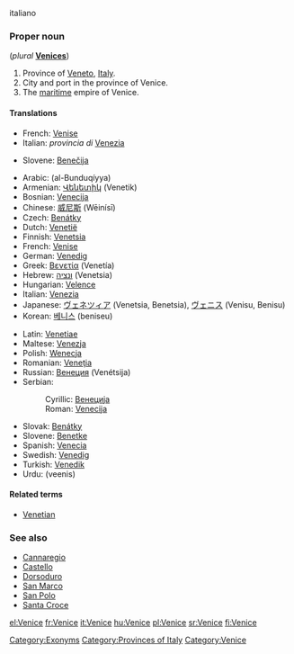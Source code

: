 italiano

{{wikipedia}}

===Proper noun===
{{en-proper noun}} (''plural'' '''[[Venices]]''')

# Province of [[Veneto]], [[Italy]].
# City and port in the province of Venice.
# The [[maritime]] empire of Venice.

====Translations====
{{trans-top|province}}
* French: [[Venise]]
* Italian: ''provincia di'' [[Venezia]]
{{trans-mid}}
* Slovene: [[Benečija]] {{f}}
{{trans-bottom}}

{{trans-top|city}}
* Arabic: {{Arab|[[البندقية]]}} (al-Bunduqíyya)
* Armenian: [[Վենետիկ]] (Venetik)
* Bosnian: [[Venecija]] {{f}}
* Chinese: [[威尼斯]] (Wēinísī)
* Czech: [[Benátky]] {{f|p}}
* Dutch: [[Venetië]]
* Finnish: [[Venetsia]]
* French: [[Venise]]
* German: [[Venedig]] {{n}}
* Greek: [[Βενετία]] (Venetía) {{f}}
* Hebrew: [[ונציה]] (Venetsia)
* Hungarian: [[Velence]]
* Italian: [[Venezia]] {{f}}
* Japanese: [[ヴェネツィア]] (Venetsia, Benetsia), [[ヴェニス]] (Venisu, Benisu)
* Korean: [[베니스]] (beniseu)
{{trans-mid}}
* Latin: [[Venetiae]] {{f|p}}
* Maltese: [[Venezja]]
* Polish: [[Wenecja]] {{f}}
* Romanian: [[Veneţia]]
* Russian: [[Венеция]] (Venétsija)
* Serbian:
*: Cyrillic: [[Венеција]] {{f}}
*: Roman: [[Venecija#Serbian|Venecija]] {{f}}
* Slovak: [[Benátky#Slovak|Benátky]] {{f|p}}
* Slovene: [[Benetke]] {{f|p}}
* Spanish: [[Venecia]]
* Swedish: [[Venedig]]
* Turkish: [[Venedik]]
* Urdu: {{ur-Arab|[[وینس]]}} (veenis) {{m}}
{{trans-bottom}}

{{trans-top|empire}}
{{trans-mid}}
{{trans-bottom}}

====Related terms====
* [[Venetian]]

===See also===
* [[Cannaregio]]
* [[Castello]]
* [[Dorsoduro]]
* [[San Marco]]
* [[San Polo]]
* [[Santa Croce]]

[[Category:Exonyms]]
[[Category:Provinces of Italy]]
[[Category:Venice]]

[[el:Venice]]
[[fr:Venice]]
[[it:Venice]]
[[hu:Venice]]
[[pl:Venice]]
[[sr:Venice]]
[[fi:Venice]]